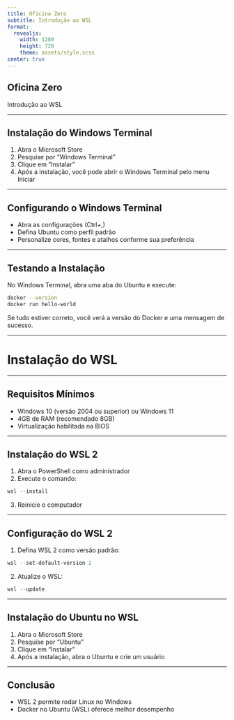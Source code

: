 ```yaml
---
title: Oficina Zero
subtitle: Introdução ao WSL
format: 
  revealjs:
    width: 1280
    height: 720
    theme: assets/style.scss
center: true
---
```


## Oficina Zero

Introdução ao WSL 

---

## Instalação do Windows Terminal

1. Abra o Microsoft Store
2. Pesquise por "Windows Terminal"
3. Clique em "Instalar"
4. Após a instalação, você pode abrir o Windows Terminal pelo menu Iniciar

---

## Configurando o Windows Terminal

- Abra as configurações (Ctrl+,)
- Defina Ubuntu como perfil padrão
- Personalize cores, fontes e atalhos conforme sua preferência

---

## Testando a Instalação

No Windows Terminal, abra uma aba do Ubuntu e execute:

```bash
docker --version
docker run hello-world
```

Se tudo estiver correto, você verá a versão do Docker e uma mensagem de sucesso.

---

# Instalação do WSL

---

## Requisitos Mínimos

- Windows 10 (versão 2004 ou superior) ou Windows 11
- 4GB de RAM (recomendado 8GB)
- Virtualização habilitada na BIOS

---

## Instalação do WSL 2

1. Abra o PowerShell como administrador
2. Execute o comando:

```powershell
wsl --install
```

3. Reinicie o computador

---

## Configuração do WSL 2

1. Defina WSL 2 como versão padrão:

```powershell
wsl --set-default-version 2
```

2. Atualize o WSL:

```powershell
wsl --update
```

---

## Instalação do Ubuntu no WSL

1. Abra o Microsoft Store
2. Pesquise por "Ubuntu"
3. Clique em "Instalar"
4. Após a instalação, abra o Ubuntu e crie um usuário

---

## Conclusão

- WSL 2 permite rodar Linux no Windows
- Docker no Ubuntu (WSL) oferece melhor desempenho


